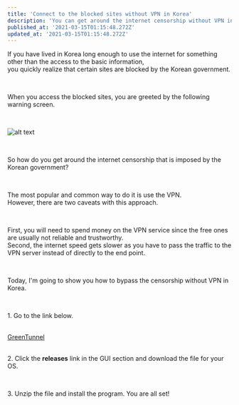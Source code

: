 ```yaml
---
title: 'Connect to the blocked sites without VPN in Korea'
description: 'You can get around the internet censorship without VPN in Korea. Here is how.'
published_at: '2021-03-15T01:15:48.272Z'
updated_at: '2021-03-15T01:15:48.272Z'
---
```


If you have lived in Korea long enough to use the internet for something other than the access to the basic information,  
you quickly realize that certain sites are blocked by the Korean government.

<br />

When you access the blocked sites, you are greeted by the following warning screen.

<br />

![alt text](/assets/images/blocked-site-warning.png 'Warning Screen')

<br />

So how do you get around the internet censorship that is imposed by the Korean government?

<br />

The most popular and common way to do it is use the VPN.  
However, there are two caveats with this approach.

<br />

First, you will need to spend money on the VPN service since the free ones are usually not reliable and trustworthy.  
Second, the internet speed gets slower as you have to pass the traffic to the VPN server instead of directly to the end point.

<br />

Today, I'm going to show you how to bypass the censorship without VPN in Korea.

<br />

1\. Go to the link below.

<br />

<a href="https://github.com/SadeghHayeri/GreenTunnel" target="_blank" rel="noopener noreferrer">
  GreenTunnel
</a>

<br />
<br />

2\. Click the **releases** link in the GUI section and download the file for your OS.

<br />

3\. Unzip the file and install the program. You are all set!
